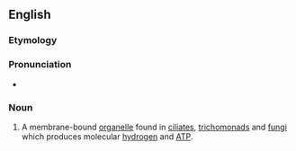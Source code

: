 ==English==


===Etymology===
{{confix|hydrogeno|some}}

===Pronunciation===

*{{IPA|haɪdɹoʊˈdʒɛnəsoʊm}}

===Noun===
{{en-noun}}

#{{cytology}} A membrane-bound [[organelle]] found in [[ciliate]]s, [[trichomonad]]s and [[fungi]] which produces molecular [[hydrogen]] and [[ATP]].